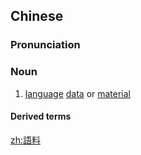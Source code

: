 ==Chinese==
{{zh-forms|s=语料}}

===Pronunciation===
{{zh-pron
|m=yǔliào,er=y
|c=jyu5 liu6-2
|cat=n
}}

===Noun===
{{zh-noun}}

# [[language]] [[data]] or [[material]]

====Derived terms====
{{zh-der|語料庫}}

[[zh:語料]]